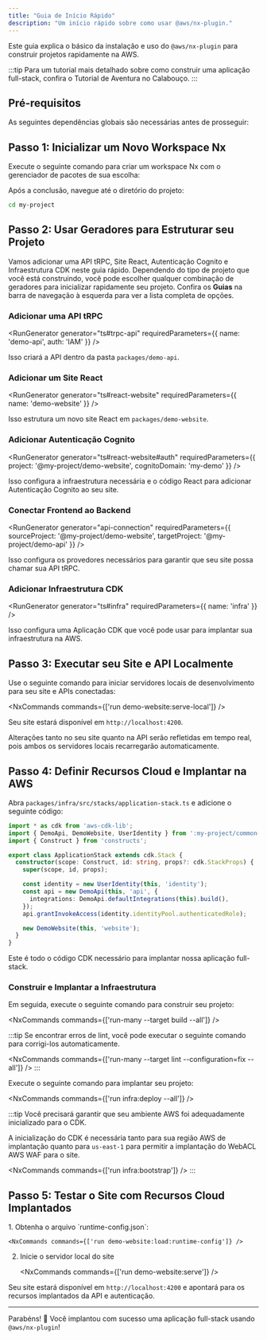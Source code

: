 ```yaml
---
title: "Guia de Início Rápido"
description: "Um início rápido sobre como usar @aws/nx-plugin."
---
```





Este guia explica o básico da instalação e uso do `@aws/nx-plugin` para construir projetos rapidamente na AWS.

:::tip
Para um tutorial mais detalhado sobre como construir uma aplicação full-stack, confira o <Link path="get_started/tutorials/dungeon-game/overview">Tutorial de Aventura no Calabouço</Link>.
:::

## Pré-requisitos

As seguintes dependências globais são necessárias antes de prosseguir:

<Snippet name="prerequisites" />

## Passo 1: Inicializar um Novo Workspace Nx

Execute o seguinte comando para criar um workspace Nx com o gerenciador de pacotes de sua escolha:

<CreateNxWorkspaceCommand workspace="my-project" />

Após a conclusão, navegue até o diretório do projeto:

```sh
cd my-project
```

## Passo 2: Usar Geradores para Estruturar seu Projeto

Vamos adicionar uma API tRPC, Site React, Autenticação Cognito e Infraestrutura CDK neste guia rápido. Dependendo do tipo de projeto que você está construindo, você pode escolher qualquer combinação de geradores para inicializar rapidamente seu projeto. Confira os __Guias__ na barra de navegação à esquerda para ver a lista completa de opções.

### Adicionar uma API tRPC

<RunGenerator generator="ts#trpc-api" requiredParameters={{ name: 'demo-api', auth: 'IAM' }} />

Isso criará a API dentro da pasta `packages/demo-api`.

### Adicionar um Site React

<RunGenerator generator="ts#react-website" requiredParameters={{ name: 'demo-website' }} />

Isso estrutura um novo site React em `packages/demo-website`.

### Adicionar Autenticação Cognito

<RunGenerator generator="ts#react-website#auth" requiredParameters={{ project: '@my-project/demo-website', cognitoDomain: 'my-demo' }} />

Isso configura a infraestrutura necessária e o código React para adicionar Autenticação Cognito ao seu site.

### Conectar Frontend ao Backend

<RunGenerator generator="api-connection" requiredParameters={{ sourceProject: '@my-project/demo-website', targetProject: '@my-project/demo-api' }} />

Isso configura os provedores necessários para garantir que seu site possa chamar sua API tRPC.

### Adicionar Infraestrutura CDK

<RunGenerator generator="ts#infra" requiredParameters={{ name: 'infra' }} />

Isso configura uma Aplicação CDK que você pode usar para implantar sua infraestrutura na AWS.

## Passo 3: Executar seu Site e API Localmente

Use o seguinte comando para iniciar servidores locais de desenvolvimento para seu site e APIs conectadas:

<NxCommands commands={['run demo-website:serve-local']} />

Seu site estará disponível em `http://localhost:4200`.

Alterações tanto no seu site quanto na API serão refletidas em tempo real, pois ambos os servidores locais recarregarão automaticamente.

## Passo 4: Definir Recursos Cloud e Implantar na AWS

Abra `packages/infra/src/stacks/application-stack.ts` e adicione o seguinte código:

```typescript
import * as cdk from 'aws-cdk-lib';
import { DemoApi, DemoWebsite, UserIdentity } from ':my-project/common-constructs';
import { Construct } from 'constructs';

export class ApplicationStack extends cdk.Stack {
  constructor(scope: Construct, id: string, props?: cdk.StackProps) {
    super(scope, id, props);

    const identity = new UserIdentity(this, 'identity');
    const api = new DemoApi(this, 'api', {
      integrations: DemoApi.defaultIntegrations(this).build(),
    });
    api.grantInvokeAccess(identity.identityPool.authenticatedRole);

    new DemoWebsite(this, 'website');
  }
}
```

Este é todo o código CDK necessário para implantar nossa aplicação full-stack.

### Construir e Implantar a Infraestrutura

Em seguida, execute o seguinte comando para construir seu projeto:

<NxCommands commands={['run-many --target build --all']} />

:::tip
Se encontrar erros de lint, você pode executar o seguinte comando para corrigi-los automaticamente.

<NxCommands commands={['run-many --target lint --configuration=fix --all']} />
:::

Execute o seguinte comando para implantar seu projeto:

<NxCommands commands={['run infra:deploy --all']} />

:::tip
Você precisará garantir que seu ambiente AWS foi adequadamente inicializado para o CDK.

A inicialização do CDK é necessária tanto para sua região AWS de implantação quanto para `us-east-1` para permitir a implantação do WebACL AWS WAF para o site.

<NxCommands commands={['run infra:bootstrap']} />
:::

## Passo 5: Testar o Site com Recursos Cloud Implantados

<Steps>
1. Obtenha o arquivo `runtime-config.json`:

    <NxCommands commands={['run demo-website:load:runtime-config']} />

2. Inicie o servidor local do site

    <NxCommands commands={['run demo-website:serve']} />
</Steps>

Seu site estará disponível em `http://localhost:4200` e apontará para os recursos implantados da API e autenticação.

---

Parabéns! 🎉 Você implantou com sucesso uma aplicação full-stack usando `@aws/nx-plugin`!